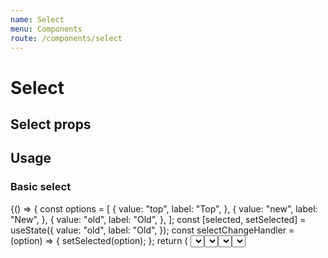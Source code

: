 ```yaml
---
name: Select
menu: Components
route: /components/select
---
```



# Select

## Select props

<Props of={Select} />

## Usage

### Basic select

<Playground>
  {() => {
    const options = [
      {
        value: "top",
        label: "Top",
      },
      {
        value: "new",
        label: "New",
      },
      {
        value: "old",
        label: "Old",
      },
    ];
    const [selected, setSelected] = useState({
      value: "old",
      label: "Old",
    });
    const selectChangeHandler = (option) => {
      setSelected(option);
    };
    return (
      <Fragment>
        <Select
          options={options}
          value={selected}
          onChange={selectChangeHandler}
        />
      </Fragment>
    );
  }}
</Playground>

### Mini select

<Playground>
  {() => {
    const options = [
      {
        value: "top",
        label: "Top",
      },
      {
        value: "new",
        label: "New",
      },
      {
        value: "old",
        label: "Old",
      },
    ];
    const [selected, setSelected] = useState({
      value: "old",
      label: "Old",
    });
    const selectChangeHandler = (option) => {
      setSelected(option);
    };
    return (
      <Fragment>
        <Select
          width={100}
          options={options}
          value={selected}
          onChange={selectChangeHandler}
        />
      </Fragment>
    );
  }}
</Playground>

### Mobile select

<Playground>
  {() => {
    const options = [
      {
        value: "top",
        label: "Top",
      },
      {
        value: "new",
        label: "New",
      },
      {
        value: "old",
        label: "Old",
      },
    ];
    const [selected, setSelected] = useState({
      value: "old",
      label: "Old",
    });
    const selectChangeHandler = (option) => {
      setSelected(option);
    };
    return (
      <Fragment>
        <Select
          width={100}
          isMobile
          options={options}
          value={selected}
          onChange={selectChangeHandler}
        />
      </Fragment>
    );
  }}
</Playground>

### Async select

<Playground>
  {() => {
    const options = [
      {
        value: "top",
        label: "Top",
      },
      {
        value: "new",
        label: "New",
      },
      {
        value: "old",
        label: "Old",
      },
    ];

    const loadOptions = (
      inputValue,
      callback
    ) => {
      callback(options.filter((i) =>
        i.label.toLowerCase().includes(inputValue.toLowerCase())
      ));
    };

    return (
      <Fragment>
        <Select
          isAsync
          isSearchable
          defaultOptions
          options={options}
          loadOptions={loadOptions}
          placeholder=""
        />
      </Fragment>
    );

}}

</Playground>

### Custom select

<Playground>
  {() => {
    const options = [
      {
        value: "top",
        label: "Top",
      },
      {
        value: "new",
        label: "New",
      },
      {
        value: "old",
        label: "Old",
      },
    ];
    const [selected, setSelected] = useState({
      value: "old",
      label: "Old",
    });
    const selectChangeHandler = (option) => {
      setSelected(option);
    };

    const customStyles = {
      control: () => ({
        borderRadius: "none",
        borderLeft: "none",
        borderRight: "none",
        borderTop: "none",
      }),
      dropdownIndicator: () => ({
        paddingRight: 0
      }),
    };
    return (
      <Fragment>
        <Select
          options={options}
          value={selected}
          onChange={selectChangeHandler}
          styles={customStyles}
        />
      </Fragment>
    );

}}

</Playground>

### Creatable select

<Playground>
  {() => {
    const options = [
      {
        value: "top",
        label: "Top",
      },
      {
        value: "new",
        label: "New",
      },
      {
        value: "old",
        label: "Old",
      },
    ];
    const [selected, setSelected] = useState(null);
    const selectChangeHandler = (option) => {
      setSelected(option);
    };
    return (
      <Fragment>
        <Select
          isCreatable
          isSearchable
          isClearable
          options={options}
          value={selected}
          onChange={selectChangeHandler}
        />
      </Fragment>
    );
  }}
</Playground>
